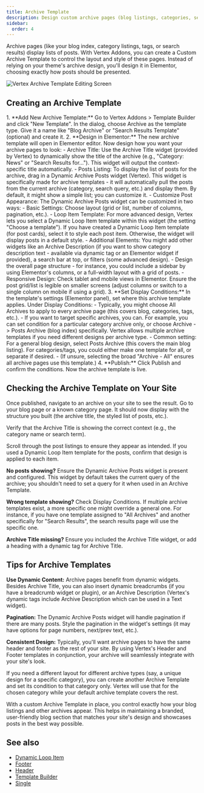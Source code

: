 ```yaml
---
title: Archive Template
description: Design custom archive pages (blog listings, categories, search results) with Vertex's Archive Template feature.
sidebar:
  order: 4
---
```



Archive pages (like your blog index, category listings, tags, or search results) display lists of posts. With Vertex Addons, you can create a Custom Archive Template to control the layout and style of these pages. Instead of relying on your theme's archive design, you'll design it in Elementor, choosing exactly how posts should be presented.

![Vertex Archive Template Editing Screen](https://cdn.webilia.com/u/d/2025/08/vertex-archive-builder.png)

## Creating an Archive Template
<Steps>
1. **Add New Archive Template:** Go to Vertex Addons > Template Builder and click "New Template". In the dialog, choose Archive as the template type. Give it a name like "Blog Archive" or "Search Results Template" (optional) and create it.
2. **Design in Elementor:** The new archive template will open in Elementor editor. Now design how you want your archive pages to look:
   - Archive Title: Use the Archive Title widget (provided by Vertex) to dynamically show the title of the archive (e.g., "Category: News" or "Search Results for…"). This widget will output the context-specific title automatically.
   - Posts Listing: To display the list of posts for the archive, drag in a Dynamic Archive Posts widget (Vertex). This widget is specifically made for archive templates - it will automatically pull the posts from the current archive (category, search query, etc.) and display them. By default, it might show a simple list; you can customize it.
   - Customize Post Appearance: The Dynamic Archive Posts widget can be customized in two ways:
     - Basic Settings: Choose layout (grid or list, number of columns, pagination, etc.).
     - Loop Item Template: For more advanced design, Vertex lets you select a Dynamic Loop Item template within this widget (the setting "Choose a template"). If you have created a Dynamic Loop Item template (for post cards), select it to style each post item. Otherwise, the widget will display posts in a default style.
   - Additional Elements: You might add other widgets like an Archive Description (if you want to show category description text - available via dynamic tag or an Elementor widget if provided), a search bar at top, or filters (some advanced design).
   - Design the overall page structure - for instance, you could include a sidebar by using Elementor's columns, or a full-width layout with a grid of posts.
   - Responsive Design: Check tablet and mobile views in Elementor. Ensure the post grid/list is legible on smaller screens (adjust columns or switch to a single column on mobile if using a grid).
3. **Set Display Conditions:** In the template's settings (Elementor panel), set where this archive template applies. Under Display Conditions:
   - Typically, you might choose All Archives to apply to every archive page (this covers blog, categories, tags, etc.).
   - If you want to target specific archives, you can. For example, you can set condition for a particular category archive only, or choose Archive -> Posts Archive (blog index) specifically. Vertex allows multiple archive templates if you need different designs per archive type.
   - Common setting: For a general blog design, select Posts Archive (this covers the main blog listing). For categories/tags, you could either make one template for all, or separate if desired.
   - (If unsure, selecting the broad "Archive - All" ensures all archive pages use this template.)
4. **Publish:** Click Publish and confirm the conditions. Now the archive template is live.

</Steps>

## Checking the Archive Template on Your Site

Once published, navigate to an archive on your site to see the result. Go to your blog page or a known category page. It should now display with the structure you built (the archive title, the styled list of posts, etc.).

Verify that the Archive Title is showing the correct context (e.g., the category name or search term).

Scroll through the post listings to ensure they appear as intended. If you used a Dynamic Loop Item template for the posts, confirm that design is applied to each item.

**No posts showing?** Ensure the Dynamic Archive Posts widget is present and configured. This widget by default takes the current query of the archive; you shouldn't need to set a query for it when used in an Archive Template.

**Wrong template showing?** Check Display Conditions. If multiple archive templates exist, a more specific one might override a general one. For instance, if you have one template assigned to "All Archives" and another specifically for "Search Results", the search results page will use the specific one.

**Archive Title missing?** Ensure you included the Archive Title widget, or add a heading with a dynamic tag for Archive Title.

## Tips for Archive Templates

**Use Dynamic Content:** Archive pages benefit from dynamic widgets. Besides Archive Title, you can also insert dynamic breadcrumbs (if you have a breadcrumb widget or plugin), or an Archive Description (Vertex's dynamic tags include Archive Description which can be used in a Text widget).

**Pagination:** The Dynamic Archive Posts widget will handle pagination if there are many posts. Style the pagination in the widget's settings (it may have options for page numbers, next/prev text, etc.).

**Consistent Design:** Typically, you'll want archive pages to have the same header and footer as the rest of your site. By using Vertex's Header and Footer templates in conjunction, your archive will seamlessly integrate with your site's look.

<Aside type="note">If you need a different layout for different archive types (say, a unique design for a specific category), you can create another Archive Template and set its condition to that category only. Vertex will use that for the chosen category while your default archive template covers the rest.</Aside>

With a custom Archive Template in place, you control exactly how your blog listings and other archives appear. This helps in maintaining a branded, user-friendly blog section that matches your site's design and showcases posts in the best way possible.


## See also

- [Dynamic Loop Item](/vertex/template-builder/dynamic-loop-item/)
- [Footer](/vertex/template-builder/footer/)
- [Header](/vertex/template-builder/header/)
- [Template Builder](/vertex/template-builder/)
- [Single](/vertex/template-builder/single/)
